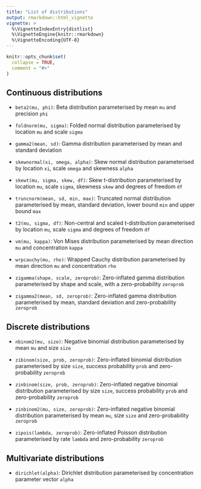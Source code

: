 ```yaml
---
title: "List of distributions"
output: rmarkdown::html_vignette
vignette: >
  %\VignetteIndexEntry{distlist}
  %\VignetteEngine{knitr::rmarkdown}
  %\VignetteEncoding{UTF-8}
---
```


```r
knitr::opts_chunk$set(
  collapse = TRUE,
  comment = "#>"
)
```

## Continuous distributions

* `beta2(mu, phi)`: Beta distribution parameterised by mean `mu` and precision `phi`

* `foldnorm(mu, sigma)`: Folded normal distribution parameterised by location `mu` and scale `sigma`

* `gamma2(mean, sd)`: Gamma distribution parameterised by mean and standard deviation

* `skewnormal(xi, omega, alpha)`: Skew normal distribution parameterised by location `xi`, scale `omega` and skewness `alpha`

* `skewt(mu, sigma, skew, df)`: Skew t-distribution parameterised by location `mu`, scale `sigma`, skewness `skew` and degrees of freedom `df`

* `truncnorm(mean, sd, min, max)`: Truncated normal distribution parameterised by mean, standard deviation, lower bound `min` and upper bound `max`

* `t2(mu, sigma, df)`: Non-central and scaled t-distribution parameterised by location `mu`, scale `sigma` and degrees of freedom `df`

* `vm(mu, kappa)`: Von Mises distribution parameterised by mean direction `mu` and concentration `kappa`

* `wrpcauchy(mu, rho)`: Wrapped Cauchy distribution parameterised by mean direction `mu` and concentration `rho`

* `zigamma(shape, scale, zeroprob)`: Zero-inflated gamma distribution parameterised by shape and scale, with a zero-probability `zeroprob`

* `zigamma2(mean, sd, zeroprob)`: Zero-inflated gamma distribution parameterised by mean, standard deviation and zero-probability `zeroprob`



## Discrete distributions

* `nbinom2(mu, size)`: Negative binomial distribution parameterised by mean `mu` and size `size`

* `zibinom(size, prob, zeroprob)`: Zero-inflated binomial distribution parameterised by size `size`, success probability `prob` and zero-probability `zeroprob`

* `zinbinom(size, prob, zeroprob)`: Zero-inflated negative binomial distribution parameterised by size `size`, success probability `prob` and zero-probability `zeroprob`

* `zinbinom2(mu, size, zeroprob)`: Zero-inflated negative binomial distribution parameterised by mean `mu`, size `size` and zero-probability `zeroprob`

* `zipois(lambda, zeroprob)`: Zero-inflated Poisson distribution parameterised by rate `lambda` and zero-probability `zeroprob`



## Multivariate distributions

* `dirichlet(alpha)`: Dirichlet distribution parameterised by concentration parameter vector `alpha`
